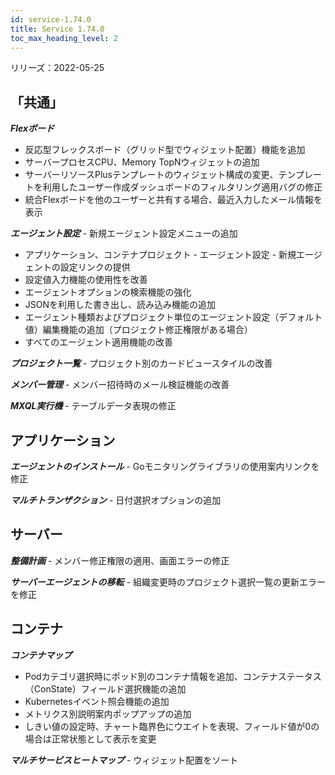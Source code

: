 ```yaml
---
id: service-1.74.0
title: Service 1.74.0
toc_max_heading_level: 2
---
```



リリーズ：2022-05-25

## 「共通」

**_Flexボード_**

-   反応型フレックスボード（グリッド型でウィジェット配置）機能を追加
-   サーバープロセスCPU、Memory TopNウィジェットの追加
-   サーバーリソースPlusテンプレートのウィジェット構成の変更、テンプレートを利用したユーザー作成ダッシュボードのフィルタリング適用バグの修正
-   統合Flexボードを他のユーザーと共有する場合、最近入力したメール情報を表示 

**_エージェント設定_** - 新規エージェント設定メニューの追加

-   アプリケーション、コンテナプロジェクト - エージェント設定 - 新規エージェントの設定リンクの提供
-   設定値入力機能の使用性を改善
-   エージェントオプションの検索機能の強化
-   JSONを利用した書き出し、読み込み機能の追加
-   エージェント種類およびプロジェクト単位のエージェント設定（デフォルト値）編集機能の追加（プロジェクト修正権限がある場合）
-   すべてのエージェント適用機能の改善

**_プロジェクト一覧_** - プロジェクト別のカードビュースタイルの改善 

**_メンバー管理_** - メンバー招待時のメール検証機能の改善

**_MXQL実行機_** - テーブルデータ表現の修正

## アプリケーション

**_エージェントのインストール_** - Goモニタリングライブラリの使用案内リンクを修正

**_マルチトランザクション_** - 日付選択オプションの追加

## サーバー

**_整備計画_** - メンバー修正権限の適用、画面エラーの修正

**_サーバーエージェントの移転_** - 組織変更時のプロジェクト選択一覧の更新エラーを修正

## コンテナ

**_コンテナマップ_**

-   Podカテゴリ選択時にポッド別のコンテナ情報を追加、コンテナステータス（ConState）フィールド選択機能の追加
-   Kubernetesイベント照会機能の追加
-   メトリクス別説明案内ポップアップの追加
-   しきい値の設定時、チャート臨界色にウエイトを表現、フィールド値が0の場合は正常状態として表示を変更

**_マルチサービスヒートマップ_** - ウィジェット配置をソート
